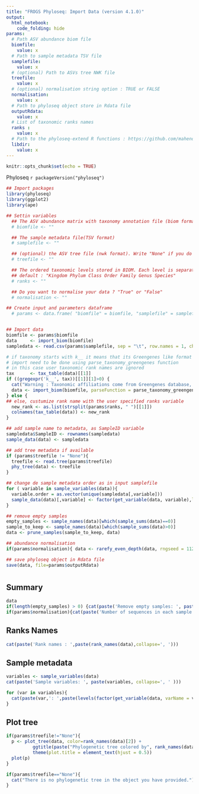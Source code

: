 ```yaml
---
title: "FROGS Phyloseq: Import Data (version 4.1.0)"
output: 
  html_notebook:
    code_folding: hide
params:
  # Path ASV abundance biom file
  biomfile: 
    value: x
  # Path to sample metadata TSV file
  samplefile:
    value: x
  # (optional) Path to ASVs tree NWK file
  treefile:
    value: x
  # (optional) normalisation string option : TRUE or FALSE
  normalisation:
    value: x
  # Path to phyloseq object store in Rdata file
  outputRdata:
    value: x
  # List of taxonomic ranks names
  ranks : 
    value: x
  # Path to the phyloseq-extend R functions : https://github.com/mahendra-mariadassou/phyloseq-extended, typically stored in FROGS/lib/external-lib
  libdir:
    value: x
---
```

<meta http-equiv="Content-Type" content="text/html; charset=UTF-8">
<style type="text/css">
.button {
    background-color: #2a7ecc; /* Blue */
    border          : none;
    color           : white;
    padding         : 5px 10px;
    text-align      : center;
    text-decoration : none;
    display         : inline-block;
    font-size       : 12px;
    margin          : 4px 2px;
    cursor          : pointer;
    border-radius   : 8px;
}
h4 { 
    display      : block;
    font-size    : 1em;
    margin-top   : 1.33em;
    margin-bottom: 1.33em;
    margin-left  : 0;
    margin-right : 0;
    font-weight  : bold;
    color        : #2a7ecc;
}
</style>


```r
knitr::opts_chunk$set(echo = TRUE)
```
Phyloseq `r packageVersion("phyloseq")`
 
```r

## Import packages
library(phyloseq)
library(ggplot2)
library(ape)

## Settin variables
  ## The ASV abundance matrix with taxonomy annotation file (biom format)
  # biomfile <- ""

  ## The sample metadata file(TSV format)
  # samplefile <- ""

  ## (optional) the ASV tree file (nwk format). Write "None" if you do not have any tree
  # treefile <- ""

  ## The ordered taxonomic levels stored in BIOM. Each level is separated by one space.
  ## default : "Kingdom Phylum Class Order Family Genus Species"
  # ranks <- ""

  ## Do you want to normalise your data ? "True" or "False"
  # normalisation <- ""

## Create input and parameters dataframe
  # params <- data.frame( "biomfile" = biomfile, "samplefile" = samplefile, "tree" = tree, "ranks" = ranks, "normalisation" = normalisation)


## Import data
biomfile <- params$biomfile
data     <- import_biom(biomfile)
sampledata <- read.csv(params$samplefile, sep = "\t", row.names = 1, check.names = FALSE)

# if taxonomy starts with k__ it means that its Greengenes like format
# import need to be done using parse_taxonomy_greengenes function
# in this case user taxonomic rank names are ignored
tax      <- tax_table(data)[[1]]
if ((gregexpr('k__', tax))[[1]][1]>0) { 
  cat("Warning : Taxonomic affiliations come from Greengenes database, user specified ranks names are ignored.")
  data <- import_biom(biomfile, parseFunction = parse_taxonomy_greengenes)
} else {
## else, custumize rank name with the user specified ranks variable
  new_rank <- as.list(strsplit(params$ranks, " ")[[1]])
  colnames(tax_table(data)) <- new_rank
}

## add sample name to metadata, as SampleID variable
sampledata$SampleID <- rownames(sampledata)
sample_data(data) <- sampledata

## add tree metadata if available
if (params$treefile != "None"){
  treefile <- read.tree(params$treefile)
  phy_tree(data) <- treefile
}

## change de sample metadata order as in input samplefile
for ( variable in sample_variables(data)){
  variable.order = as.vector(unique(sampledata[,variable]))
  sample_data(data)[,variable] <- factor(get_variable(data, variable),levels=variable.order)
}

## remove empty samples
empty_samples <- sample_names(data)[which(sample_sums(data)==0)]
sample_to_keep <- sample_names(data)[which(sample_sums(data)>0)]
data <- prune_samples(sample_to_keep, data)

## abundance normalisation
if(params$normalisation){ data <- rarefy_even_depth(data, rngseed = 1121983)}

## save phyloseq object in Rdata file
save(data, file=params$outputRdata)
```

# {.tabset .tabset-fade .tabset-pills}
## Summary
```r
data
if(length(empty_samples) > 0) {cat(paste('Remove empty samples: ', paste(empty_samples, collapse=",")))}
if(params$normalisation){cat(paste('Number of sequences in each sample after normalisation: ', head(sample_sums(data))[[1]]))}
```

## Ranks Names
```r
cat(paste('Rank names : ',paste(rank_names(data),collapse=', ')))
```

## Sample metadata
```r
variables <- sample_variables(data)
cat(paste('Sample variables: ', paste(variables, collapse=', ' )))

for (var in variables){
  cat(paste(var,': ',paste(levels(factor(get_variable(data, varName = var))),collapse=', '), '\n\n'))
}
```

## Plot tree
```r

if(params$treefile!="None"){
  p <- plot_tree(data, color=rank_names(data)[2]) + 
          ggtitle(paste("Phylogenetic tree colored by", rank_names(data)[2])) + 
          theme(plot.title = element_text(hjust = 0.5))
  plot(p)
}

if(params$treefile=="None"){
  cat("There is no phylogenetic tree in the object you have provided.")
}
```
